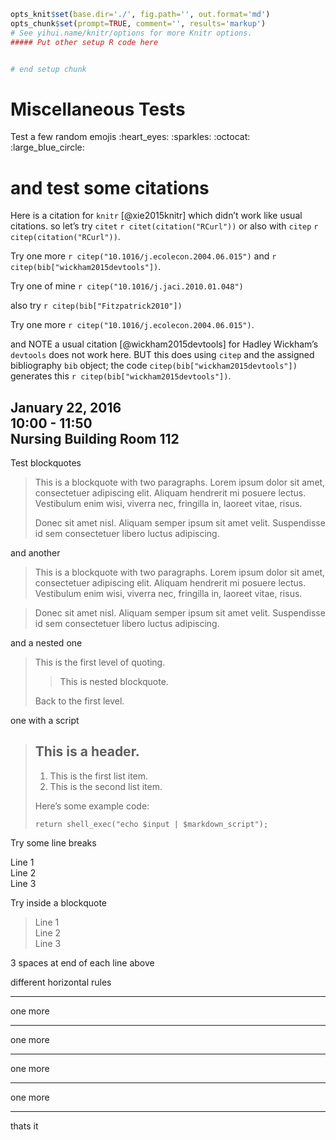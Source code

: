 ```r
opts_knit$set(base.dir='./', fig.path='', out.format='md')
opts_chunk$set(prompt=TRUE, comment='', results='markup')
# See yihui.name/knitr/options for more Knitr options.
##### Put other setup R code here


# end setup chunk
```
# Miscellaneous Tests

Test a few random emojis :heart_eyes: :sparkles: :octocat: :large_blue_circle:

# and test some citations

Here is a citation for `knitr` [@xie2015knitr] which didn't work like usual citations. so let's try `citet` `r citet(citation("RCurl"))` or also with `citep` `r citep(citation("RCurl"))`.

Try one more `r citep("10.1016/j.ecolecon.2004.06.015")` and `r citep(bib["wickham2015devtools"])`.

Try one of mine `r citep("10.1016/j.jaci.2010.01.048")` 

also try `r citep(bib["Fitzpatrick2010"])`

Try one more `r citep("10.1016/j.ecolecon.2004.06.015")`.

and NOTE a usual citation [@wickham2015devtools] for Hadley Wickham's `devtools` does not work here. BUT this does using `citep` and the assigned bibliography `bib` object; the code `citep(bib["wickham2015devtools"])` generates this `r citep(bib["wickham2015devtools"])`.

## January 22, 2016 <br> 10:00 - 11:50 <br> Nursing Building Room 112

Test blockquotes

> This is a blockquote with two paragraphs. Lorem ipsum dolor sit amet,
> consectetuer adipiscing elit. Aliquam hendrerit mi posuere lectus.
> Vestibulum enim wisi, viverra nec, fringilla in, laoreet vitae, risus.
> 
> Donec sit amet nisl. Aliquam semper ipsum sit amet velit. Suspendisse
> id sem consectetuer libero luctus adipiscing.

and another

> This is a blockquote with two paragraphs. Lorem ipsum dolor sit amet,
consectetuer adipiscing elit. Aliquam hendrerit mi posuere lectus.
Vestibulum enim wisi, viverra nec, fringilla in, laoreet vitae, risus.

> Donec sit amet nisl. Aliquam semper ipsum sit amet velit. Suspendisse
id sem consectetuer libero luctus adipiscing.

and a nested one

> This is the first level of quoting.
>
> > This is nested blockquote.
>
> Back to the first level.

one with a script

> ## This is a header.
> 
> 1.   This is the first list item.
> 2.   This is the second list item.
> 
> Here's some example code:
> 
>     return shell_exec("echo $input | $markdown_script");

Try some line breaks

Line 1   
Line 2   
Line 3   

Try inside a blockquote

> Line 1   
> Line 2   
> Line 3   

3 spaces at end of each line above

different horizontal rules

* * *

one more

***

one more

*****

one more

- - -

one more

---------------------------------------

thats it

